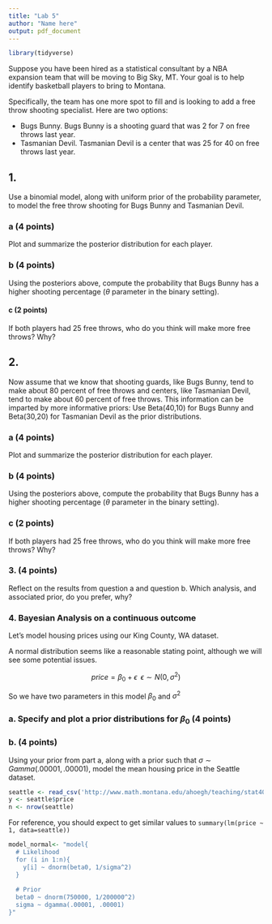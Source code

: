 ```yaml
---
title: "Lab 5"
author: "Name here"
output: pdf_document
---
```

```r
library(tidyverse)
```

Suppose you have been hired as a statistical consultant by a NBA expansion team that will be moving to Big Sky, MT. Your goal is to help identify basketball players to bring to Montana. 

Specifically, the team has one more spot to fill and is looking to add a free throw shooting specialist. Here are two options:

- Bugs Bunny. Bugs Bunny is a shooting guard that was 2 for 7 on free throws last year.
- Tasmanian Devil. Tasmanian Devil is a center that was 25 for 40 on free throws last year.

## 1. 
Use a binomial model, along with uniform prior of the probability parameter, to model the free throw shooting for Bugs Bunny and Tasmanian Devil.

### a (4 points)
Plot and summarize the posterior distribution for each player.


### b (4 points)
Using the posteriors above, compute the probability that Bugs Bunny has a higher shooting percentage ($\theta$ parameter in the binary setting).

#### c (2 points)
If both players had 25 free throws, who do you think will make more free throws? Why?


## 2. 
Now assume that we know that shooting guards, like Bugs Bunny, tend to make about 80 percent of free throws and centers, like Tasmanian Devil, tend to make about 60 percent of free throws. This information can be imparted by more informative priors: Use Beta(40,10) for Bugs Bunny and Beta(30,20) for Tasmanian Devil as the prior distributions.

### a (4 points)
Plot and summarize the posterior distribution for each player.

### b (4 points)
Using the posteriors above, compute the probability that Bugs Bunny has a higher shooting percentage ($\theta$ parameter in the binary setting).


### c (2 points)
If both players had 25 free throws, who do you think will make more free throws? Why?


### 3. (4 points)
Reflect on the results from question a and question b. Which analysis, and associated prior, do you prefer, why?


### 4.  Bayesian Analysis on a continuous outcome

Let's model housing prices using our King County, WA dataset.

A normal distribution seems like a reasonable stating point, although we will see some potential issues. 

$$price = \beta_0 + \epsilon \; \; \epsilon \sim N(0, \sigma^2)$$

So we have two parameters in this model $\beta_0$ and $\sigma^2$

### a. Specify and plot a prior distributions for $\beta_0$ (4 points)


### b. (4 points)

Using your prior from part a, along with a prior such that $\sigma \sim Gamma(.00001,.00001)$, model the mean housing price in the Seattle dataset.
```r
seattle <- read_csv('http://www.math.montana.edu/ahoegh/teaching/stat408/datasets/SeattleHousing.csv')
y <- seattle$price
n <- nrow(seattle)
```

For reference, you should expect to get similar values to `summary(lm(price ~ 1, data=seattle))`


```r
model_normal<- "model{
  # Likelihood
  for (i in 1:n){
    y[i] ~ dnorm(beta0, 1/sigma^2) 
  }
  
  # Prior
  beta0 ~ dnorm(750000, 1/200000^2)
  sigma ~ dgamma(.00001, .00001)
}"
```

